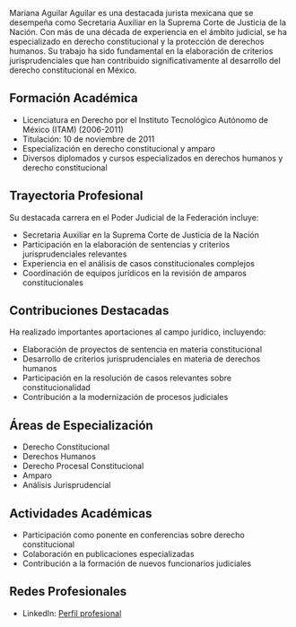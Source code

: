 Mariana Aguilar Aguilar es una destacada jurista mexicana que se desempeña como Secretaria Auxiliar en la Suprema Corte de Justicia de la Nación. Con más de una década de experiencia en el ámbito judicial, se ha especializado en derecho constitucional y la protección de derechos humanos. Su trabajo ha sido fundamental en la elaboración de criterios jurisprudenciales que han contribuido significativamente al desarrollo del derecho constitucional en México.

## Formación Académica

- Licenciatura en Derecho por el Instituto Tecnológico Autónomo de México (ITAM) (2006-2011)
- Titulación: 10 de noviembre de 2011
- Especialización en derecho constitucional y amparo
- Diversos diplomados y cursos especializados en derechos humanos y derecho constitucional

## Trayectoria Profesional

Su destacada carrera en el Poder Judicial de la Federación incluye:

- Secretaria Auxiliar en la Suprema Corte de Justicia de la Nación
- Participación en la elaboración de sentencias y criterios jurisprudenciales relevantes
- Experiencia en el análisis de casos constitucionales complejos
- Coordinación de equipos jurídicos en la revisión de amparos constitucionales

## Contribuciones Destacadas

Ha realizado importantes aportaciones al campo jurídico, incluyendo:

- Elaboración de proyectos de sentencia en materia constitucional
- Desarrollo de criterios jurisprudenciales en materia de derechos humanos
- Participación en la resolución de casos relevantes sobre constitucionalidad
- Contribución a la modernización de procesos judiciales

## Áreas de Especialización

- Derecho Constitucional
- Derechos Humanos
- Derecho Procesal Constitucional
- Amparo
- Análisis Jurisprudencial

## Actividades Académicas

- Participación como ponente en conferencias sobre derecho constitucional
- Colaboración en publicaciones especializadas
- Contribución a la formación de nuevos funcionarios judiciales

## Redes Profesionales
- LinkedIn: [Perfil profesional](https://mx.linkedin.com/in/mariana-aguilar-aguilar)
